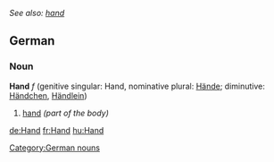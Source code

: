 ''See also: [[hand]]''
==German==
===Noun===
'''Hand''' ''f'' (genitive singular: Hand, nominative plural: [[Hände]]; diminutive: [[Händchen]], [[Händlein]])
# [[hand]] ''(part of the body)''

[[Category:German nouns]]

[[de:Hand]]
[[fr:Hand]]
[[hu:Hand]]